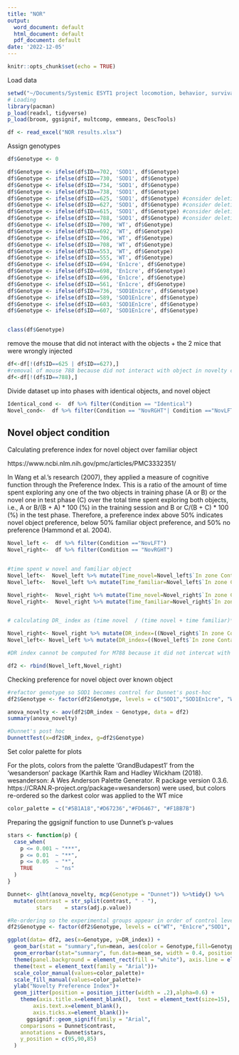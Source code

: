 ```yaml
---
title: "NOR"
output:
  word_document: default
  html_document: default
  pdf_document: default
date: '2022-12-05'
---
```


```r
knitr::opts_chunk$set(echo = TRUE)
```

Load data
```r
setwd("~/Documents/Systemic ESYT1 project locomotion, behavior, survival, anatomical data/Behavioral paradigms data processing/Behavior analysis for paper/Analysis R scripts/NOR/")
# Loading
library(pacman)
p_load(readxl, tidyverse)
p_load(broom, ggsignif, multcomp, emmeans, DescTools)

df <- read_excel("NOR results.xlsx") 

```

Assign genotypes
```r
df$Genotype <- 0

df$Genotype <- ifelse(df$ID==702, 'SOD1', df$Genotype)
df$Genotype <- ifelse(df$ID==730, 'SOD1', df$Genotype)
df$Genotype <- ifelse(df$ID==734, 'SOD1', df$Genotype)
df$Genotype <- ifelse(df$ID==738, 'SOD1', df$Genotype)
df$Genotype <- ifelse(df$ID==625, 'SOD1', df$Genotype) #consider deleting, SOD/WT injected with hEsyt1
df$Genotype <- ifelse(df$ID==627, 'SOD1', df$Genotype) #consider deleting, SOD/WT injected with hEsyt1
df$Genotype <- ifelse(df$ID==615, 'SOD1', df$Genotype) #consider deleting, SOD/En injected with GFP
df$Genotype <- ifelse(df$ID==788, 'SOD1', df$Genotype) #consider deleting, SOD/En injected with GFP
df$Genotype <- ifelse(df$ID==700, 'WT', df$Genotype)
df$Genotype <- ifelse(df$ID==692, 'WT', df$Genotype)
df$Genotype <- ifelse(df$ID==706, 'WT', df$Genotype)
df$Genotype <- ifelse(df$ID==708, 'WT', df$Genotype)
df$Genotype <- ifelse(df$ID==553, 'WT', df$Genotype)
df$Genotype <- ifelse(df$ID==555, 'WT', df$Genotype)
df$Genotype <- ifelse(df$ID==694, 'En1cre', df$Genotype)
df$Genotype <- ifelse(df$ID==698, 'En1cre', df$Genotype)
df$Genotype <- ifelse(df$ID==696, 'En1cre', df$Genotype)
df$Genotype <- ifelse(df$ID==561, 'En1cre', df$Genotype)
df$Genotype <- ifelse(df$ID==736, 'SOD1En1cre', df$Genotype)
df$Genotype <- ifelse(df$ID==589, 'SOD1En1cre', df$Genotype)
df$Genotype <- ifelse(df$ID==603, 'SOD1En1cre', df$Genotype)
df$Genotype <- ifelse(df$ID==607, 'SOD1En1cre', df$Genotype)


class(df$Genotype)
```
remove the mouse that did not interact with the objects + the 2 mice that were wrongly injected
```r
df<-df[!(df$ID==625 | df$ID==627),] 
#removal of mouse 788 because did not interact with object in novelty condition
df<-df[!(df$ID==788),] 

```

Divide dataset up into phases with identical objects, and novel object

```r
Identical_cond <-  df %>% filter(Condition == "Identical")
Novel_cond<-  df %>% filter(Condition == "NovRGHT"| Condition =="NovLFT")

```

## Novel object condition

Calculating preference index for novel object over familiar object

https://www.ncbi.nlm.nih.gov/pmc/articles/PMC3332351/ 

In Wang et al.’s research (2007), they applied a measure of cognitive function through the Preference Index. This is a ratio of the amount of time spent exploring any one of the two objects in training phase (A or B) or the novel one in test phase (C) over the total time spent exploring both objects, i.e., A or B/(B + A) * 100 (%) in the training session and B or C/(B + C) * 100 (%) in the test phase. Therefore, a preference index above 50% indicates novel object preference, below 50% familiar object preference, and 50% no preference (Hammond et al. 2004).

```r
Novel_left <-  df %>% filter(Condition =="NovLFT")
Novel_right<-  df %>% filter(Condition == "NovRGHT")


#time spent w novel and familiar object
Novel_left<-  Novel_left %>% mutate(Time_novel=Novel_left$`In zone ContactZone_left cumulative s`)
Novel_left<-  Novel_left %>% mutate(Time_familiar=Novel_left$`In zone ContactZone_right  cumulative s`)

Novel_right<-  Novel_right %>% mutate(Time_novel=Novel_right$`In zone ContactZone_right  cumulative s`)
Novel_right<-  Novel_right %>% mutate(Time_familiar=Novel_right$`In zone ContactZone_left cumulative s`)


# calculating DR_ index as (time novel  / (time novel + time familiar)*100)

Novel_right<- Novel_right %>% mutate(DR_index=((Novel_right$`In zone ContactZone_right  cumulative s`/(Novel_right$`In zone ContactZone_right  cumulative s`+Novel_right$`In zone ContactZone_left cumulative s`))*100))
Novel_left<- Novel_left %>% mutate(DR_index=((Novel_left$`In zone ContactZone_left cumulative s`/(Novel_left$`In zone ContactZone_left cumulative s`+Novel_left$`In zone ContactZone_right  cumulative s`))*100))

#DR index cannot be computed for M788 because it did not intercat with either object at all.

df2 <- rbind(Novel_left,Novel_right)

```

Checking preference for novel object over known object

```r
#refactor genotype so SOD1 becomes control for Dunnet's post-hoc
df2$Genotype <- factor(df2$Genotype, levels = c("SOD1","SOD1En1cre", "WT", "En1cre"))

anova_novelty <- aov(df2$DR_index ~ Genotype, data = df2)
summary(anova_novelty)

#Dunnet's post hoc
DunnettTest(x=df2$DR_index, g=df2$Genotype)

```
Set color palette for plots

For the plots, colors from the palette 'GrandBudapest1' from the 'wesanderson' package (Karthik Ram and Hadley Wickham (2018). wesanderson: A Wes Anderson Palette Generator. R package
  version 0.3.6. https://CRAN.R-project.org/package=wesanderson) were used, but colors re-ordered so the darkest color was applied to the WT mice
```r
color_palette = c("#5B1A18","#D67236","#FD6467", "#F1BB7B")
```


Preparing the ggsignif function to use Dunnet's p-values
```r

stars <- function(p) {
  case_when(
    p <= 0.001 ~ "***",
    p <= 0.01  ~ "**",
    p <= 0.05  ~ "*",
    TRUE       ~ "ns"
  )
}

```

```r

Dunnet<- glht(anova_novelty, mcp(Genotype = "Dunnet")) %>%tidy() %>% 
  mutate(contrast = str_split(contrast, " - "),
         stars    = stars(adj.p.value))

#Re-ordering so the experimental groups appear in order of control level
df2$Genotype <- factor(df2$Genotype, levels = c("WT", "En1cre","SOD1", "SOD1En1cre"))

ggplot(data= df2, aes(x=Genotype, y=DR_index)) +
  geom_bar(stat = "summary",fun=mean, aes(color = Genotype,fill=Genotype), alpha = 0.01, size=1) +
  geom_errorbar(stat="summary", fun.data=mean_se, width = 0.4, position = "dodge")+
  theme(panel.background = element_rect(fill = "white"), axis.line = element_line(color="black"))+ 
  theme(text = element_text(family = "Arial"))+
  scale_color_manual(values=color_palette)+
  scale_fill_manual(values=color_palette)+
  ylab("Novelty Preference Index")+
  geom_jitter(position = position_jitter(width = .2),alpha=0.6) +
    theme(axis.title.x=element_blank(),  text = element_text(size=15),
        axis.text.x=element_blank(),
        axis.ticks.x=element_blank())+
      ggsignif::geom_signif(family = "Arial",
    comparisons = Dunnet$contrast,
    annotations = Dunnet$stars,
    y_position = c(95,90,85)
  )
```